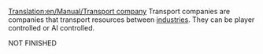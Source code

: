 [[Translation:en/Manual/Transport company]]
Transport companies are companies that transport resources between [[en/Manual/Industries|industries]]. They can be player controlled or AI controlled.

NOT FINISHED